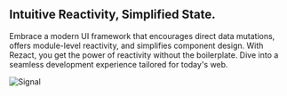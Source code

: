 ## Intuitive Reactivity, Simplified State.

Embrace a modern UI framework that encourages direct data mutations, offers module-level reactivity, and simplifies component design. With Rezact, you get the power of reactivity without the boilerplate. Dive into a seamless development experience tailored for today's web.

![Signal](/Signals.png)
